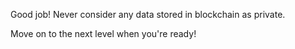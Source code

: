 Good job! Never consider any data stored in blockchain as private.

Move on to the next level when you're ready!

